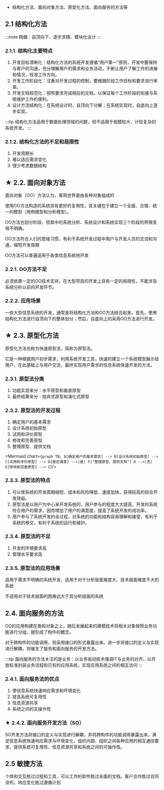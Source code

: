 
- 结构化方法、面向对象方法、原型化方法、面向服务的方法等
  
## 2.1 结构化方法
:::note
精髓：自顶向下、逐步求精、模块化设计
:::

### 2.1.1. 结构化主要特点
1. 开发目标清晰化：结构化方法的系统开发遵循“用户第一”原则，开发中要保持与客户的沟通，充分理解用户的需求和业务活动，不断让用户了解工作的进展和情况，校准工作方向。
2. 开发工作阶段化：注重对开发过程的控制，要根据阶段工作目标和要求进行审查。
3. 开发文档规范化：按照要求完成相应的文档，以保证每个工作阶段的衔接与系统维护工作的便利。
4. 设计方法结构化：在系统设计时，自顶向下分解；在系统实现时，自底向上逐步实现。

:::tip 
结构化方法适用于数据处理领域的问题，但不适用于规模较大、计较复杂的系统开发。
:::

### 2.1.2. 结构化方法的不足和局限性
1. 开发周期长
2. 难以适应需求变化
3. 很少考虑数据结构

## ★ 2.2. 面向对象方法
面向对象（OO）方法认为，客观世界是由各种对象组成的

使用OO方法构造的系统具有更好的复用性，其关键在于建立一个全面、合理、统一的模型（用例模型和分析模型）。

OO方法也划分阶段，但其中的系统分析、系统设计和系统实现三个阶段的界限变得不明确。

OO方法符合人们的思维习惯，有利于系统开发过程中用户与开发人员的交流和沟通，缩短开发周期

OO方法可以普遍适用于各类信息系统地开发

### 2.2.1. OO方法不足 
必须依靠一定的OO技术支持，在大型项目的开发上具有一定的局限性，不能涉及系统分析以前的开发环节。

### 2.2.2. 应用场景
一些大型信息系统的开发，通常是将结构化方法和OO方法结合起来。首先，使用结构化方法进行自顶向下的整体划分；然后，自底向上的采用OO方法进行开发。

## ★ 2.3. 原型化方法
原型化方法也称为快速原型法，简称为原型法。

它是一种根据用户初步需求，利用系统开发工具，快速的建立一个系统模型展示给用户，在此基础上与用户交流，最终实现用户需求的信息系统快速开发的方法。

### 2.3.1. 原型法分类
1. 功能实现来分：水平原型和垂直原型
2. 最终结果来分：抛弃式原型和演化式原型

### 2.3.2. 原型法的开发过程
1. 确定用户的基本需求
2. 设计系统初始原型
3. 试用和评价原型
4. 修改和完善原型
5. 整理原型、提供文档

<Mermaid chart={`
    graph TB;
    A[确定用户的基本需求] --> B[设计系统初始原型] --> C[试用和评价原型] --> D{是否满意} -->|是| F["整理原型、提供文档"]
    D -->|否| E[修改和完善原型] --> C
`}/>

### 2.3.3. 原型法的特点
1. 可以使系统的开发周期缩短、成本和风险降低、速度加快，获得较高的综合开发效益。
2. 原型法是以用户为中心来开发系统的，用户参与的程度大大提高，开发的系统符合用户的需求，因而增加了用户的满意度，提高了系统开发的成功率。
3. 用户参与了系统开发的全过程，对系统的功能和结构容易理解和接受，有利于系统的移交，有利于系统的运行和维护。

### 2.3.4. 原型法的不足
1. 开发的环境要求高
2. 管理水平要求高

### 2.3.5. 原型法的应用场景
适用于需求不明确的系统开发，适用于对于分析层面难度大、技术层面难度不大的系统

不适用对于技术层面的困难远大于其分析层面的系统

## 2.4. 面向服务的方法
OO的应用构建在类和对象之上，随后发展起来的建模技术将相关对象按照<Highlight>业务</Highlight>功能进行分组，就形成了<Highlight>构件</Highlight>的概念。

对于跨构件的功能调用，则采用接口的形式暴露出来。进一步将接口的定义与实现进行解耦，则催生了服务和面向服务的开发方法。

:::tip
面向服务的方法关注的是业务：以业务驱动技术强调IT与业务的对齐，以开放标准封装业务流程和已有的应用系统，实现应用系统之间的相互访问
:::
### 2.4.1. 面向服务法的优点
1. 使信息系统快速响应需求和环境变化
2. 提高系统可复用性
3. 信息资源共享
4. 系统之间的互操作性

### ★ 2.4.2. 面向服务开发方法（SO）
SO开发方法将接口的定义与实现进行解耦，并将跨构件的功能调用暴露出来，满足信息系统快速响应需求与环境变化，组织内部、组织之间各种应用的相互通信要求，提供系统可复用性、信息资源共享和系统之间的可操作性。
## 2.5 敏捷方法
个体和交互胜过过程和工具，可以工作的软件胜过全面的文档，客户合作胜过合同谈判，响应变化胜过遵循计划

